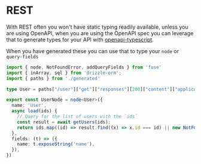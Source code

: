 # REST

With REST often you won't have static typing readily available, unless you are
using OpenAPI, when you are using the OpenAPI spec you can leverage that to
generate types for your API with [openapi-typescript](https://github.com/drwpow/openapi-typescript).

When you have generated these you can use that to type your `node` or `query-fields`

```ts
import { node, NotFoundError, addQueryFields } from 'fuse'
import { inArray, sql } from 'drizzle-orm';
import { paths } from './generated'

type User = paths["/user"]["get"]["responses"][200]["content"]["application/json"]["schema"]

export const UserNode = node<User>({
  name: 'User',
  async load(ids) {
    // Query for the list of users with the `ids`
    const result = await getUsers(ids);
    return ids.map((id) => result.find((x) => x.id === id) || new NotFoundError('Could not find user.'));
  },
  fields: (t) => ({
    name: t.exposeString('name'),
  }),
})
```
